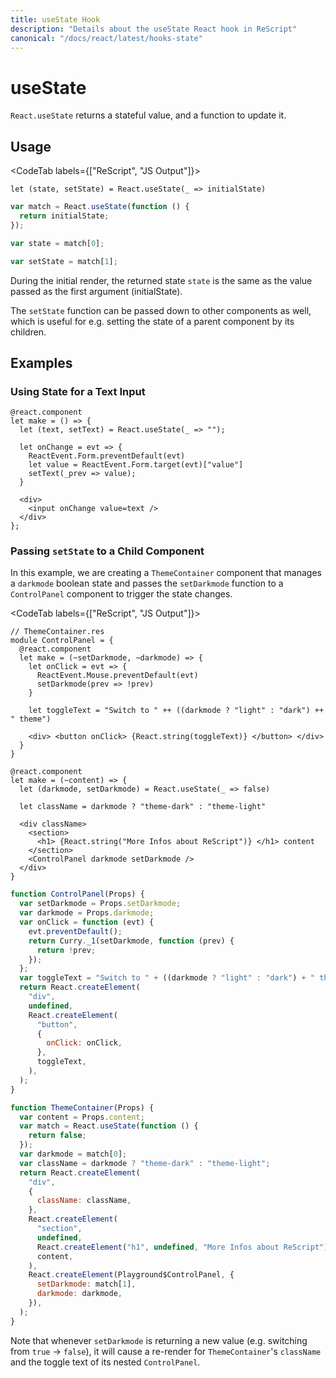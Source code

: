 ```yaml
---
title: useState Hook
description: "Details about the useState React hook in ReScript"
canonical: "/docs/react/latest/hooks-state"
---
```


# useState

<Intro>

`React.useState` returns a stateful value, and a function to update it.

</Intro>

## Usage

<CodeTab labels={["ReScript", "JS Output"]}>

```res
let (state, setState) = React.useState(_ => initialState)
```

```js
var match = React.useState(function () {
  return initialState;
});

var state = match[0];

var setState = match[1];
```

</CodeTab>

During the initial render, the returned state `state` is the same as the value passed as the first argument (initialState).

The `setState` function can be passed down to other components as well, which is useful for e.g. setting the state of a parent component by its children.

## Examples

### Using State for a Text Input

```res example
@react.component
let make = () => {
  let (text, setText) = React.useState(_ => "");

  let onChange = evt => {
    ReactEvent.Form.preventDefault(evt)
    let value = ReactEvent.Form.target(evt)["value"]
    setText(_prev => value);
  }

  <div>
    <input onChange value=text />
  </div>
};
```

### Passing `setState` to a Child Component

In this example, we are creating a `ThemeContainer` component that manages a `darkmode` boolean state and passes the `setDarkmode` function to a `ControlPanel` component to trigger the state changes.

<CodeTab labels={["ReScript", "JS Output"]}>

```res example
// ThemeContainer.res
module ControlPanel = {
  @react.component
  let make = (~setDarkmode, ~darkmode) => {
    let onClick = evt => {
      ReactEvent.Mouse.preventDefault(evt)
      setDarkmode(prev => !prev)
    }

    let toggleText = "Switch to " ++ ((darkmode ? "light" : "dark") ++ " theme")

    <div> <button onClick> {React.string(toggleText)} </button> </div>
  }
}

@react.component
let make = (~content) => {
  let (darkmode, setDarkmode) = React.useState(_ => false)

  let className = darkmode ? "theme-dark" : "theme-light"

  <div className>
    <section>
      <h1> {React.string("More Infos about ReScript")} </h1> content
    </section>
    <ControlPanel darkmode setDarkmode />
  </div>
}
```

```js
function ControlPanel(Props) {
  var setDarkmode = Props.setDarkmode;
  var darkmode = Props.darkmode;
  var onClick = function (evt) {
    evt.preventDefault();
    return Curry._1(setDarkmode, function (prev) {
      return !prev;
    });
  };
  var toggleText = "Switch to " + ((darkmode ? "light" : "dark") + " theme");
  return React.createElement(
    "div",
    undefined,
    React.createElement(
      "button",
      {
        onClick: onClick,
      },
      toggleText,
    ),
  );
}

function ThemeContainer(Props) {
  var content = Props.content;
  var match = React.useState(function () {
    return false;
  });
  var darkmode = match[0];
  var className = darkmode ? "theme-dark" : "theme-light";
  return React.createElement(
    "div",
    {
      className: className,
    },
    React.createElement(
      "section",
      undefined,
      React.createElement("h1", undefined, "More Infos about ReScript"),
      content,
    ),
    React.createElement(Playground$ControlPanel, {
      setDarkmode: match[1],
      darkmode: darkmode,
    }),
  );
}
```

</CodeTab>

Note that whenever `setDarkmode` is returning a new value (e.g. switching from `true` -> `false`), it will cause a re-render for `ThemeContainer`'s `className` and the toggle text of its nested `ControlPanel`.

